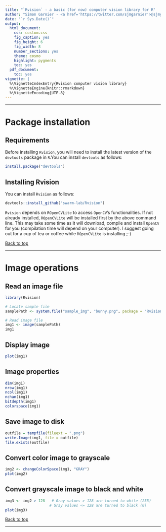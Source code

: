 ```yaml
---
title: "`Rvision` - a basic (for now) computer vision library for R"
author: "Simon Garnier - <a href='https://twitter.com/sjmgarnier'>@sjmgarnier</a>"
date: "`r Sys.Date()`"
output:
  html_document:
    css: custom.css
    fig_caption: yes
    fig_height: 6
    fig_width: 8
    number_sections: yes
    theme: cosmo
    highlight: pygments
    toc: yes
  pdf_document:
    toc: yes
vignette: |
  %\VignetteIndexEntry{Rvision computer vision library}
  %\VignetteEngine{knitr::rmarkdown} 
  %\VignetteEncoding{UTF-8}
---
```


---

# Package installation

## Requirements

Before installing `Rvision`, you will need to install the latest version of the 
`devtools` package in `R`.You can install `devtools` as follows: 

```r
install.package("devtools")
```

## Installing Rvision

You can install `Rvision` as follows:

```r
devtools::install_github("swarm-lab/Rvision")
```

`Rvision` depends on `ROpenCVLite` to access `OpenCV`'s functionalities. If not
already installed, `ROpenCVLite` will be installed first by the above command 
line. This may take some time as it will download, compile and install `OpenCV` 
for you (compilation time will depend on your computer). I suggest going out for
a cup of tea or coffee while `ROpenCVLite` is installing ;-)

[Back to top]("#")

---

# Image operations

## Read an image file

```r
library(Rvision)

# Locate sample file
samplePath <- system.file("sample_img", "bunny.png", package = "Rvision")

# Read image file
img1 <- image(samplePath)
img1
```

## Display image

```r
plot(img1)
```

## Image properties

```r
dim(img1)
nrow(img1)
ncol(img1)
nchan(img1)
bitdepth(img1)
colorspace(img1)
```

## Save image to disk

```r
outfile = tempfile(fileext = ".png")
write.Image(img1, file = outfile)
file.exists(outfile)
```

## Convert color image to grayscale

```r
img2 <- changeColorSpace(img1, "GRAY")
plot(img2)
```

## Convert grayscale image to black and white

```r
img3 <- img2 > 128   # Gray values > 128 are turned to white (255)
                    # Gray values <= 128 are turned to black (0)
plot(img3)
```

[Back to top]("#")

---











